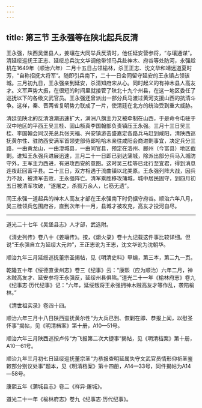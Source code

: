 ```yaml
---
---
---
```

title: 第三节 王永强等在陕北起兵反清
---




王永强，陕西吴堡县人，姜瓖在大同举兵反清时，他任延安营参将，“与瓖通谋”。清延绥巡抚王正志、延绥总兵沈文华调他带领马兵赴神木、府谷等处防河，永强趁机在1649年（顺治六年）二月十五日占领榆林，杀王正志、沈文华和靖远道夏时芳，“自称招抚大将军”。随即引兵南下，二十一日会同留守延安的王永镇占领该城。三月初九日，王永强亲到延安，杀清知府宋从心。同时起义的有神木县人高友才。义军声势大振，在很短的时间里就接管了陕北十九个州县，在这一地区委任了巡抚以下的各级文武官员。王永强还曾派出一部分兵马渡过黄河支援山西的抗清斗争。这样，秦、晋两省复明势力联成了一片，使清廷在北方的统治受到重大威胁。

清廷见陕北的反清浪潮迅速扩大，满洲八旗主力又被牵制在山西，于是命令屯驻于汉中地区的平西王吴三桂、固山额真李国翰部负责镇压王永强。三月十三日吴三桂、李国翰会同汉羌总兵张天福、兴安镇游击盛嘉定各路兵马赶到咸阳，清陕西巡抚黄尔性、驻防西安满军首领吏部侍郎哈哈木亲往咸阳会商进剿事宜，决定兵分三路，一由黄龙山，一由澄城县，一由同官县，预定在洛州、鄜州（今富县）地区截剿。谁知王永强兵进展迅速，三月二十一日即已到达蒲城，除派出部分兵马入城防守外，王军主力西进，有进攻西安的意图。这时吴三桂等已北行至宜君，得到消息连夜赶回富平县。二十三日，双方相遇于流曲镇以北美原。王永强列阵大战，因兵力不敌，被清军击败，王永强阵亡。清军乘胜移攻蒲城，城中居民固守，到四月初五日被清军攻破，“遂屠之，杀戮万余人，匕筋无遗”。

同王永强一道起兵的神木人高友才部在王永强南下时仍据守府谷。顺治六年八月，吴三桂领兵包围府谷，直到次年十一月，县城才被攻克，高友才投河自尽。



* * *



道光二十七年《吴堡县志》人才部，武选附。 ​​​​​​​​​



《清史列传》卷八十《姜瓖传》。按，《爝火录》卷十九记载这件事比较详细。但说“王永强自立为延绥大元帅”，王正志讹为王志，沈文华讹为沈朝华。 ​​​​​​​​​



顺治九年三月延绥巡抚董宗圣揭帖，见《明清史料》甲编，第三本，第二九一页。 ​​​​​​​​​



乾隆五十年《绥德直隶州志》卷三《纪事》云：“康熙（应为顺治）六年二月，神木贼高友才、延安参将王永强反，延绥州县俱陷。”道光二十一年《榆林府志》卷九《纪事志·历代纪事》记：“六年，延绥叛将王永强拥神木贼高友才等作乱，袭陷榆林。” ​​​​​​​​​



《清世祖实录》卷四十四。 ​​​​​​​​​



顺治六年三月十八日陕西巡抚黄尔性“为大兵已到、恢剿在即、恭报上闻，以慰圣怀事”揭帖，见《明清档案》第十册，A10—51号。 ​​​​​​​​​



顺治六年三月陕西巡按卢传“为飞报第二次大捷事”揭帖，见《明清档案》第十册，A10—61号。 ​​​​​​​​​



顺治九年三月初七日延绥巡抚董宗圣“为恭报查明延属失守文武官员情形仰祈圣鉴敕部分别议处事”题本，见《明清档案》第十四册，A14—33号，同件揭帖为A14—58号。 ​​​​​​​​​



康熙五年《蒲城县志》卷二《祥异·屠城》。 ​​​​​​​​​



道光二十一年《榆林府志》卷九《纪事志·历代纪事》。 ​​​​​​​​​